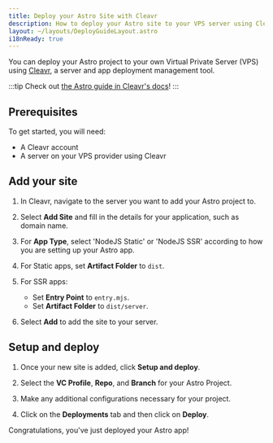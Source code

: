 ```yaml
---
title: Deploy your Astro Site with Cleavr
description: How to deploy your Astro site to your VPS server using Cleavr.
layout: ~/layouts/DeployGuideLayout.astro
i18nReady: true
---
```


You can deploy your Astro project to your own Virtual Private Server (VPS) using [Cleavr](https://cleavr.io/), a server and app deployment management tool.

:::tip
Check out [the Astro guide in Cleavr's docs](https://docs.cleavr.io/guides/astro)!
:::

## Prerequisites 

To get started, you will need:

- A Cleavr account
- A server on your VPS provider using Cleavr

## Add your site

1. In Cleavr, navigate to the server you want to add your Astro project to.

2. Select **Add Site** and fill in the details for your application, such as domain name.

3. For **App Type**, select 'NodeJS Static' or 'NodeJS SSR' according to how you are setting up your Astro app.
   
4. For Static apps, set **Artifact Folder** to `dist`.
   
5. For SSR apps:
   - Set **Entry Point** to `entry.mjs`.
   - Set **Artifact Folder** to `dist/server`.
   
6. Select **Add** to add the site to your server.


## Setup and deploy

1. Once your new site is added, click **Setup and deploy**.
   
2. Select the **VC Profile**, **Repo**, and **Branch** for your Astro Project.
   
3. Make any additional configurations necessary for your project.
   
4. Click on the **Deployments** tab and then click on **Deploy**.

Congratulations, you've just deployed your Astro app!

